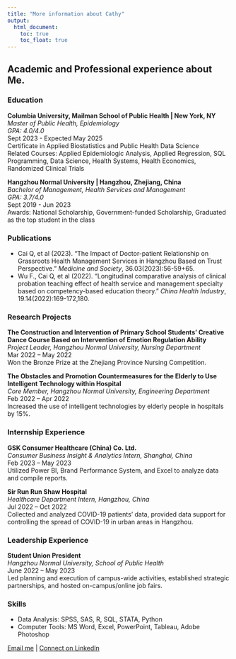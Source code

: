 ```yaml
---
title: "More information about Cathy"
output: 
  html_document:
    toc: true
    toc_float: true
---
```


## Academic and Professional experience about Me.


### Education

**Columbia University, Mailman School of Public Health | New York, NY**  
_Master of Public Health, Epidemiology_  
*GPA: 4.0/4.0*  
Sept 2023 - Expected May 2025  
Certificate in Applied Biostatistics and Public Health Data Science  
Related Courses: Applied Epidemiologic Analysis, Applied Regression, SQL Programming, Data Science, Health Systems, Health Economics, Randomized Clinical Trials  

**Hangzhou Normal University | Hangzhou, Zhejiang, China**  
_Bachelor of Management, Health Services and Management_  
*GPA: 3.7/4.0*  
Sept 2019 - Jun 2023  
Awards: National Scholarship, Government-funded Scholarship, Graduated as the top student in the class

### Publications

- Cai Q, et al (2023). "The Impact of Doctor-patient Relationship on Grassroots Health Management Services in Hangzhou Based on Trust Perspective." _Medicine and Society_, 36.03(2023):56-59+65.
- Wu F., Cai Q, et al (2022). "Longitudinal comparative analysis of clinical probation teaching effect of health service and management specialty based on competency-based education theory." _China Health Industry_, 19.14(2022):169-172,180.

### Research Projects

**The Construction and Intervention of Primary School Students' Creative Dance Course Based on Intervention of Emotion Regulation Ability**  
_Project Leader, Hangzhou Normal University, Nursing Department_  
Mar 2022 – May 2022  
Won the Bronze Prize at the Zhejiang Province Nursing Competition.

**The Obstacles and Promotion Countermeasures for the Elderly to Use Intelligent Technology within Hospital**  
_Core Member, Hangzhou Normal University, Engineering Department_  
Feb 2022 – Apr 2022  
Increased the use of intelligent technologies by elderly people in hospitals by 15%.

### Internship Experience

**GSK Consumer Healthcare (China) Co. Ltd.**  
_Consumer Business Insight & Analytics Intern, Shanghai, China_  
Feb 2023 – May 2023  
Utilized Power BI, Brand Performance System, and Excel to analyze data and compile reports.

**Sir Run Run Shaw Hospital**  
_Healthcare Department Intern, Hangzhou, China_  
Jul 2022 – Oct 2022  
Collected and analyzed COVID-19 patients' data, provided data support for controlling the spread of COVID-19 in urban areas in Hangzhou.

### Leadership Experience

**Student Union President**  
_Hangzhou Normal University, School of Public Health_  
June 2022 – May 2023  
Led planning and execution of campus-wide activities, established strategic partnerships, and hosted on-campus/online job fairs.

### Skills

- Data Analysis: SPSS, SAS, R, SQL, STATA, Python
- Computer Tools: MS Word, Excel, PowerPoint, Tableau, Adobe Photoshop

[Email me](mailto:qc2337@cumc.columbia.edu) | [Connect on LinkedIn](https://www.linkedin.com/in/cathycai23/)
